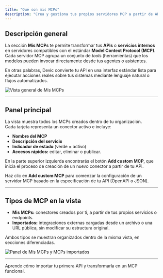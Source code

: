 ```yaml
---
title: "Qué son mis MCPs"
description: "Crea y gestiona tus propios servidores MCP a partir de APIs o servicios internos para que los modelos de lenguaje puedan ejecutarlos directamente."
---
```


## Descripción general

La sección **Mis MCPs** te permite transformar tus **APIs** o **servicios internos** en servidores compatibles con el estándar **Model Context Protocol (MCP)**.\
Cada servidor MCP agrupa un conjunto de _tools_ (herramientas) que los modelos pueden invocar directamente desde tus agentes o asistentes.

En otras palabras, Devic convierte tu API en una interfaz estándar lista para ejecutar acciones reales sobre tus sistemas mediante lenguaje natural o flujos automatizados.

![Vista general de Mis MCPs](/my-mcps.png)

---

## Panel principal

La vista muestra todos los MCPs creados dentro de tu organización.\
Cada tarjeta representa un conector activo e incluye:

- **Nombre del MCP**
- **Descripción del servicio**
- **Indicador de estado** (verde = activo)
- **Accesos rápidos:** editar, eliminar o publicar.

En la parte superior izquierda encontrarás el botón **Add custom MCP**, que inicia el proceso de creación de un nuevo conector a partir de tu API.

<Card title="Crear un nuevo MCP" icon="plus" horizontal>
  Haz clic en <strong>Add custom MCP</strong>
   para comenzar la configuración de un servidor MCP basado en la especificación de tu API (OpenAPI o JSON).
</Card>

---

## Tipos de MCP en la vista

- **Mis MCPs:** conectores creados por ti, a partir de tus propios servicios o endpoints.
- **Importados:** integraciones externas cargadas desde un archivo o una URL pública, sin modificar su estructura original.

Ambos tipos se muestran organizados dentro de la misma vista, en secciones diferenciadas.

![Panel de Mis MCPs y MCPs importados](/my-mcps-third-party-mcps.png)

---

<Card title="Siguiente paso" icon="arrow-right" href="devic/mcps/my-mcps/import-tool">
  Aprende cómo importar tu primera API y transformarla en un MCP funcional.
</Card>